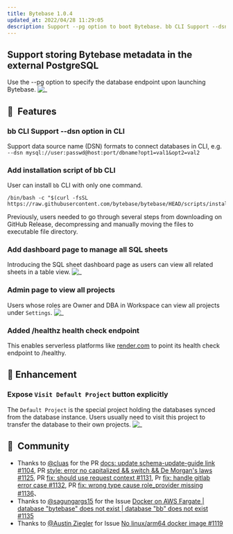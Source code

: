```yaml
---
title: Bytebase 1.0.4
updated_at: 2022/04/28 11:29:05
description: Support --pg option to boot Bytebase. bb CLI Support --dsn option in CLI. Add installation script of bb CLI. Add dashboard page to manage all SQL sheets. Admin page to view all projects. Added /healthz health check endpoint for supporting serverless platform.
---
```


## Support storing Bytebase metadata in the external PostgreSQL

Use the --pg option to specify the database endpoint upon launching Bytebase.
![_](/content/changelog/1.0.4/pg-flag.webp)

## 🚀  Features

### bb CLI Support --dsn option in CLI

Support data source name (DSN) formats to connect databases in CLI, e.g. `--dsn mysql://user:passwd@host:port/dbname?opt1=val1&opt2=val2`

### Add installation script of bb CLI

User can install `bb` CLI with only one command.

```text
/bin/bash -c "$(curl -fsSL https://raw.githubusercontent.com/bytebase/bytebase/HEAD/scripts/install_bb.sh)"
```

Previously, users needed to go through several steps from downloading on GitHub Release, decompressing and manually moving the files to executable file directory.

### Add dashboard page to manage all SQL sheets

Introducing the SQL sheet dashboard page as users can view all related sheets in a table view.
![_](/content/changelog/1.0.4/sheet-dashboard.webp)

### Admin page to view all projects

Users whose roles are Owner and DBA in Workspace can view all projects under `Settings`.
![_](/content/changelog/1.0.4/admin-project-dashboard.webp)

### Added /healthz health check endpoint

This enables serverless platforms like [render.com](https://render.com) to point its health check endpoint to /healthy.

## 🎄 Enhancement

### Expose `Visit Default Project` button explicitly

The `Default Project` is the special project holding the databases synced from the database instance. Users usually need to visit this project to transfer the database to their own projects.
![_](/content/changelog/1.0.4/visit-default-project.webp)

## 🎠  Community

- Thanks to [@cluas](https://github.com/Cluas) for the PR [docs: update schema-update-guide link #1104](https://github.com/bytebase/bytebase/pull/1104), PR [style: error no capitalized && switch && De Morgan's laws #1125](https://github.com/bytebase/bytebase/pull/1125), PR [fix: should use request context #1131](https://github.com/bytebase/bytebase/pull/1131), Pr [fix: handle gitlab error case #1132](https://github.com/bytebase/bytebase/pull/1132), PR [fix: wrong type cause role_provider missing #1136](https://github.com/bytebase/bytebase/pull/1136)、
- Thanks to [@sagungargs15](https://github.com/sagungargs15) for the Issue [Docker on AWS Fargate | database "bytebase" does not exist | database "bb" does not exist #1135](https://github.com/bytebase/bytebase/issues/1135)
- Thanks to [@Austin Ziegler](https://github.com/halostatue) for Issue [No linux/arm64 docker image #1119](https://github.com/bytebase/bytebase/issues/1119)

<IncludeBlock url="/docs/get-started/install/install-upgrade"></IncludeBlock>
